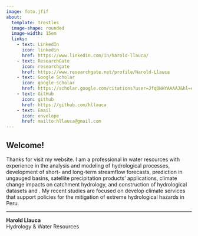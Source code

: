 ---
image: foto.jfif
about: 
  template: trestles
  image-shape: rounded
  image-width: 15em
  links:
    - text: LinkedIn
      icon: linkedin
      href: https://www.linkedin.com/in/harold-llauca/
    - text: ResearchGate
      icon: researchgate
      href: https://www.researchgate.net/profile/Harold-Llauca
    - text: Google Scholar
      icon: google-scholar
      href: https://scholar.google.com/citations?user=JfqQNHYAAAAJ&hl=en&oi=ao
    - text: GitHub
      icon: github
      href: https://github.com/hllauca
    - text: Email
      icon: envelope
      href: mailto:hllauca@gmail.com
---

## Welcome!

Thanks for visit my website. I am a professional in water resources with experience in the analysis and modeling of hydrological processes, development of short- and long-term streamflow forecasts, prediction in ungauged basins, satellite precipitation products' applications, climate change impacts on catchment hydrology, and construction of hydrological datasets and . My recent studies are focused on develop climate services that support policies for the mitigation of extreme hydrological hazards in Peru.

------------------------------------------------------------------------

| **Harold Llauca**
| Hydrology & Water Resources
